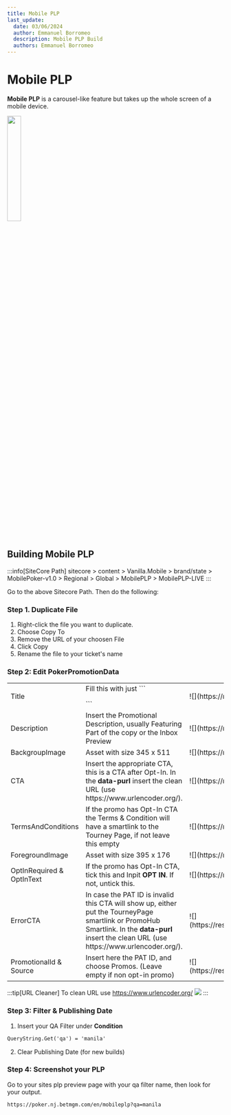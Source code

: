 ```yaml
---
title: Mobile PLP
last_update:
  date: 03/06/2024
  author: Emmanuel Borromeo
  description: Mobile PLP Build
  authors: Emmanuel Borromeo
---
```


# Mobile PLP

**Mobile PLP** is a carousel-like feature but takes up the whole screen of a mobile device.

<img src="https://res.cloudinary.com/dlfu36fiw/image/upload/v1714984672/builds/plp/mobile/sample_masx3m.png" width="25%" className="mx-auto"/>

## Building Mobile PLP

:::info[SiteCore Path]
sitecore > content > Vanilla.Mobile > brand/state > MobilePoker-v1.0 > Regional > Global > MobilePLP > MobilePLP-LIVE
:::

Go to the above Sitecore Path. Then do the following:

### Step 1. Duplicate File

1. Right-click the file you want to duplicate.
2. Choose Copy To
3. Remove the URL of your choosen File
4. Click Copy
5. Rename the file to your ticket's name

### Step 2: Edit PokerPromotionData

<table>
<tbody>
<tr>
<td>Title</td>
<td>Fill this with just ```<p></p>```</td>
<td>
![](https://res.cloudinary.com/dlfu36fiw/image/upload/v1714984666/builds/plp/mobile/mobi_plp_title_iegsgl.png)
</td>
</tr>
<tr>
<td>Description</td>
<td>Insert the Promotional Description, usually Featuring Part of the copy or the Inbox Preview</td>
<td>
![](https://res.cloudinary.com/dlfu36fiw/image/upload/v1714984652/builds/plp/mobile/mobi_plp_desc_eumr1d.png)
</td>
</tr>
<tr>
<td>BackgroupImage</td>
<td>Asset with size 345 x 511</td>
<td>
![](https://res.cloudinary.com/dlfu36fiw/image/upload/v1714984646/builds/plp/mobile/mobi_plp_bg_bkgwim.png)
</td>
</tr>
<tr>
<td>CTA</td>
<td>Insert the appropriate CTA, this is a CTA after Opt-In. In the <strong>data-purl</strong> insert the clean URL (use https://www.urlencoder.org/).</td>
<td>
![](https://res.cloudinary.com/dlfu36fiw/image/upload/v1714984649/builds/plp/mobile/mobi_plp_cta_tp4qxq.png)
</td>
</tr>
<tr>
<td>TermsAndConditions</td>
<td>If the promo has Opt-In CTA the Terms &amp; Condition will have a smartlink to the Tourney Page, if not leave this empty</td>
<td>
![](https://res.cloudinary.com/dlfu36fiw/image/upload/v1714984669/builds/plp/mobile/mobi_plp_tnc_gjfk90.png)
</td>
</tr>
<tr>
<td>ForegroundImage</td>
<td>Asset with size 395 x 176</td>
<td>
![](https://res.cloudinary.com/dlfu36fiw/image/upload/v1714984661/builds/plp/mobile/mobi_plp_png_khtlxm.png)
</td>
</tr>
<tr>
<td>OptInRequired & OptInText</td>
<td>If the promo has Opt-In CTA, tick this and Inpit <strong>OPT IN</strong>. If not, untick this.</td>
<td>
![](https://res.cloudinary.com/dlfu36fiw/image/upload/v1714984658/builds/plp/mobile/mobi_plp_opt_in_cgblf8.png)
</td>
</tr>
<tr>
<td>ErrorCTA</td>
<td>In case the PAT ID is invalid this CTA will show up, either put the TourneyPage smartlink or PromoHub Smartlink. In the <strong>data-purl</strong> insert the clean URL (use https://www.urlencoder.org/).</td>
<td>
![](https://res.cloudinary.com/dlfu36fiw/image/upload/v1714984655/builds/plp/mobile/mobi_plp_error_cta_fu62va.png)
</td>
</tr>
<tr>
<td>PromotionalId & Source</td>
<td>Insert here the PAT ID, and choose Promos. (Leave empty if non opt-in promo)</td>
<td>
![](https://res.cloudinary.com/dlfu36fiw/image/upload/v1714984664/builds/plp/mobile/mobi_plp_promos_sa95nk.png)
</td>
</tr>
</tbody>
</table>

:::tip[URL Cleaner]
To clean URL use https://www.urlencoder.org/
![](https://res.cloudinary.com/dlfu36fiw/image/upload/v1714984675/builds/plp/mobile/url_cleaner_fg0alb.png)
:::



### Step 3: Filter & Publishing Date

1. Insert your QA Filter under **Condition**

```html
QueryString.Get('qa') = 'manila'
```

2. Clear Publishing Date (for new builds)

### Step 4: Screenshot your PLP

Go to your sites plp preview page with your qa filter name, then look for your output.

```html
https://poker.nj.betmgm.com/en/mobileplp?qa=manila
```
